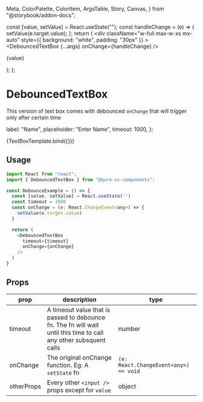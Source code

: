   Meta,
  ColorPalette,
  ColorItem,
  ArgsTable,
  Story,
  Canvas,
} from "@storybook/addon-docs";

  const [value, setValue] = React.useState("");
  const handleChange = (e) => {
    setValue(e.target.value);
  };
  return (
    <div
      className="w-full max-w-xs mx-auto"
      style={{ background: "white", padding: "30px" }}
    >
      <DebouncedTextBox {...args} onChange={handleChange} />
      <p className="text-sm opacity-60">{value}</p>
    </div>
  );
};

<Meta title="Form/DebouncedTextBox" />

# DebouncedTextBox

This version of text box comes with debounced `onChange` that will trigger only after certain time

  label: "Name",
  placeholder: "Enter Name",
  timeout: 1000,
};


<Canvas>
  <Story name="DebouncedTextBox" args={{ ...args }} argTypes={argTypes}>
    {TextBoxTemplate.bind({})}
  </Story>
</Canvas>

## Usage

```javascript
import React from "react";
import { DebouncedTextBox } from "@qure-ui-components";

const DebounceExample = () => {
  const [value, setValue] = React.useState('')
  const timeout = 1000
  const onChange = (e: React.ChangeEvent<any>) => {
    setValue(e.target.value)
  }

  return (
    <DebouncedTextBox
      timeout={timeout}
      onChange={onChange}
    />
  )
}
```

## Props

<div style={{overflowX: 'auto'}}>

| prop       | description                                                                                                        | type                                  |
|------------|--------------------------------------------------------------------------------------------------------------------|---------------------------------------|
| timeout    | A timeout value that is passed to debounce fn.  The fn will wait until this time to call any other subsquent calls | number                                |
| onChange   | The original onChange function.  Eg: A `setState` fn                                                               | `(e: React.ChangeEvent<any>) => void` |
| otherProps | Every other `<input />` props except for `value`                                                                   | object                                |

</div>

